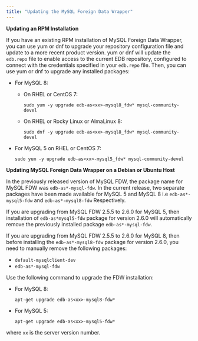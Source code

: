 ```yaml
---
title: "Updating the MySQL Foreign Data Wrapper"
---
```


<div id="updating_the_mysql_data_adapter" class="registered_link"></div>

**Updating an RPM Installation**

If you have an existing RPM installation of MySQL Foreign Data Wrapper, you can use yum or dnf to upgrade your repository configuration file and update to a more recent product version. yum or dnf will update the `edb.repo` file to enable access to the current EDB repository, configured to connect with the credentials specified in your `edb.repo` file. Then, you can use yum or dnf to upgrade any installed packages:

- For MySQL 8:

    -  On RHEL or CentOS 7:
       ```text
       sudo yum -y upgrade edb-as<xx>-mysql8_fdw* mysql-community-devel
       ```
    -  On RHEL or Rocky Linux or AlmaLinux 8:
       ```text
       sudo dnf -y upgrade edb-as<xx>-mysql8_fdw* mysql-community-devel
       ```
- For MySQL 5 on RHEL or CentOS 7:
  ```text
  sudo yum -y upgrade edb-as<xx>-mysql5_fdw* mysql-community-devel
  ```

**Updating MySQL Foreign Data Wrapper on a Debian or Ubuntu Host**

In the previously released version of MySQL FDW, the package name for MySQL FDW was `edb-as*-mysql-fdw`. In the current release, two separate packages have been made available for MySQL 5 and MySQL 8 i.e `edb-as*-mysql5-fdw` and `edb-as*-mysql8-fdw` Respectively. 

If you are upgrading from MySQL FDW 2.5.5 to 2.6.0 for MySQL 5, then installation of `edb-as*mysql5-fdw` package for version 2.6.0 will automatically remove the previously installed package `edb-as*-mysql-fdw`.

If you are upgrading from MySQL FDW 2.5.5 to 2.6.0 for MySQL 8, then before installing the `edb-as*-mysql8-fdw` package for version 2.6.0, you need to manually remove the following packages:
- `default-mysqlclient-dev` 
- `edb-as*-mysql-fdw`

Use the following command to upgrade the FDW installation:
- For MySQL 8: 
  ```text
  apt-get upgrade edb-as<xx>-mysql8-fdw*
  ```
- For MySQL 5:
  ```text
  apt-get upgrade edb-as<xx>-mysql5-fdw* 
  ```
where `xx` is the server version number.
